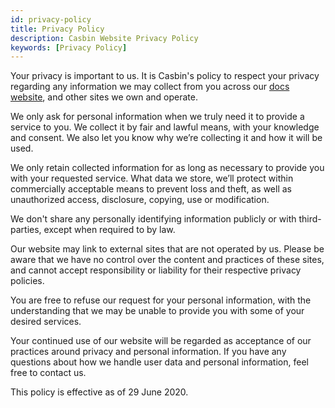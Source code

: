 ```yaml
---
id: privacy-policy
title: Privacy Policy
description: Casbin Website Privacy Policy
keywords: [Privacy Policy]
---
```


Your privacy is important to us. It is Casbin's policy to respect your privacy regarding any information we may collect from you across our [docs website](/), and other sites we own and operate.

We only ask for personal information when we truly need it to provide a service to you. We collect it by fair and lawful means, with your knowledge and consent. We also let you know why we’re collecting it and how it will be used.

We only retain collected information for as long as necessary to provide you with your requested service. What data we store, we’ll protect within commercially acceptable means to prevent loss and theft, as well as unauthorized access, disclosure, copying, use or modification.

We don't share any personally identifying information publicly or with third-parties, except when required to by law.

Our website may link to external sites that are not operated by us. Please be aware that we have no control over the content and practices of these sites, and cannot accept responsibility or liability for their respective privacy policies.

You are free to refuse our request for your personal information, with the understanding that we may be unable to provide you with some of your desired services.

Your continued use of our website will be regarded as acceptance of our practices around privacy and personal information. If you have any questions about how we handle user data and personal information, feel free to contact us.

This policy is effective as of 29 June 2020.

